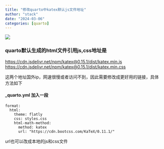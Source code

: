 ```yaml
---
title: "修改quarto中katex默认js文件地址"
author: "stack"
date: "2024-03-06"
categories: [quarto]
---
```


![](quarto.png)


### quarto默认生成的html文件引用js,css地址是

[https://cdn.jsdelivr.net/npm/katex@0.15.1/dist/katex.min.js](https://cdn.jsdelivr.net/npm/katex@0.15.1/dist/katex.min.js)
[https://cdn.jsdelivr.net/npm/katex@0.15.1/dist/katex.min.css](https://cdn.jsdelivr.net/npm/katex@0.15.1/dist/katex.min.css)

这两个地址国外ip，网速很慢或者访问不到，因此需要修改成更好用的链接，具体方法如下

#### _quarto.yml  加入一段
```
format:
  html:
    theme: flatly
    css: styles.css
    html-math-method:
      method: katex
      url: "https://cdn.bootcss.com/KaTeX/0.11.1/"
```
url也可以改成本地的js和css文件